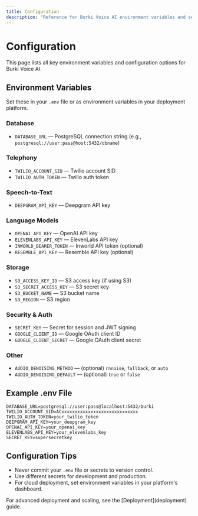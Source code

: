 ```yaml
---
title: Configuration
description: "Reference for Burki Voice AI environment variables and settings"
---
```


# Configuration

This page lists all key environment variables and configuration options for Burki Voice AI.

## Environment Variables
Set these in your `.env` file or as environment variables in your deployment platform.

### Database
- `DATABASE_URL` — PostgreSQL connection string (e.g., `postgresql://user:pass@host:5432/dbname`)

### Telephony
- `TWILIO_ACCOUNT_SID` — Twilio account SID
- `TWILIO_AUTH_TOKEN` — Twilio auth token

### Speech-to-Text
- `DEEPGRAM_API_KEY` — Deepgram API key

### Language Models
- `OPENAI_API_KEY` — OpenAI API key
- `ELEVENLABS_API_KEY` — ElevenLabs API key
- `INWORLD_BEARER_TOKEN` — Inworld API token (optional)
- `RESEMBLE_API_KEY` — Resemble API key (optional)

### Storage
- `S3_ACCESS_KEY_ID` — S3 access key (if using S3)
- `S3_SECRET_ACCESS_KEY` — S3 secret key
- `S3_BUCKET_NAME` — S3 bucket name
- `S3_REGION` — S3 region

### Security & Auth
- `SECRET_KEY` — Secret for session and JWT signing
- `GOOGLE_CLIENT_ID` — Google OAuth client ID
- `GOOGLE_CLIENT_SECRET` — Google OAuth client secret

### Other
- `AUDIO_DENOISING_METHOD` — (optional) `rnnoise`, `fallback`, or `auto`
- `AUDIO_DENOISING_DEFAULT` — (optional) `true` or `false`

## Example .env File
```env
DATABASE_URL=postgresql://user:pass@localhost:5432/burki
TWILIO_ACCOUNT_SID=ACxxxxxxxxxxxxxxxxxxxxxxxxxxxxx
TWILIO_AUTH_TOKEN=your_twilio_token
DEEPGRAM_API_KEY=your_deepgram_key
OPENAI_API_KEY=your_openai_key
ELEVENLABS_API_KEY=your_elevenlabs_key
SECRET_KEY=supersecretkey
```

## Configuration Tips
- Never commit your `.env` file or secrets to version control.
- Use different secrets for development and production.
- For cloud deployment, set environment variables in your platform's dashboard.

<Callout type="info">
For advanced deployment and scaling, see the [Deployment](deployment) guide.
</Callout> 